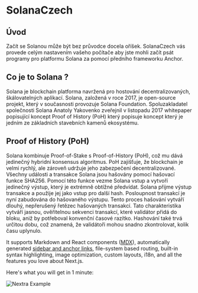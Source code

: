 
# SolanaCzech

## Úvod
Začít se Solanou může být bez průvodce docela oříšek. SolanaCzech vás provede celým nastavením vašeho počítače aby jste mohli začít psát programy pro platformu Solana za pomocí předního frameworku Anchor.

## Co je to Solana ?
Solana je blockchain platforma navržená pro hostování decentralizovaných, škálovatelných aplikací. Solana, založená v roce 2017, je open-source projekt, který v současnosti provozuje Solana Foundation. Spoluzakladatel společnosti Solana Anatoly Yakovenko zveřejnil v listopadu 2017 whitepaper popisující koncept Proof of History (PoH) který popisuje koncept který je jedním ze základních stavebních kamenů ekosystému.

## Proof of History (PoH)

Solana kombinuje Proof-of-Stake s Proof-of-History (PoH), což mu dává jedinečný hybridní konsensus algoritmus. PoH zajišťuje, že blockchain je velmi rychlý, ale zároveň udržuje jeho zabezpečení decentralizované. Všechny události a transakce Solana jsou hašovány pomocí hašovací funkce SHA256. Pomocí této funkce vezme Solana vstup a vytvoří jedinečný výstup, který je extrémně obtížné předvídat. Solana přijme výstup transakce a použije jej jako vstup pro další hash. Posloupnost transakcí je nyní zabudována do hašovaného výstupu. Tento proces hašování vytváří dlouhý, nepřerušený řetězec hašovaných transakcí. Tato charakteristika vytváří jasnou, ověřitelnou sekvenci transakcí, které validátor přidá do bloku, aniž by potřeboval konvenční časové razítko. Hashování také trvá určitou dobu, což znamená, že validátoři mohou snadno zkontrolovat, kolik času uplynulo.




It supports Markdown and React components ([MDX](/features/mdx)), automatically generated [sidebar and anchor links](/get-started#sidebar-and-anchor-links), file-system based routing, built-in syntax highlighting, image optimization, custom layouts, i18n, and all the features you love about Next.js.

Here's what you will get in 1 minute:

<Bleed>![Nextra Example](../public/demo.png)</Bleed>
